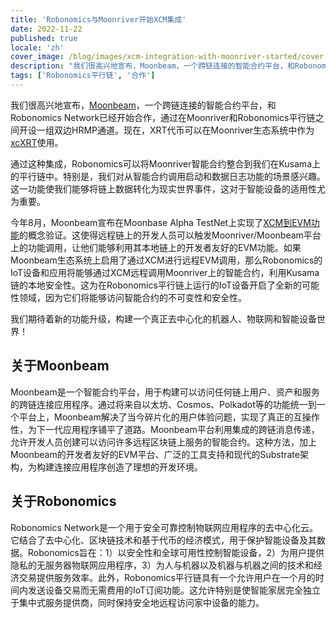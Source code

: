 ```yaml
---
title: 'Robonomics与Moonriver开始XCM集成'
date: 2022-11-22
published: true
locale: 'zh'
cover_image: /blog/images/xcm-integration-with-moonriver-started/cover.jpg
description: "我们很高兴地宣布，Moonbeam，一个跨链连接的智能合约平台，和Robonomics Network已经开始合作，通过在Moonriver和Robonomics平行链之间开设一组双边HRMP通道。"
tags: ['Robonomics平行链', '合作']
---
```


我们很高兴地宣布，[Moonbeam](http://moonbeam.network/)，一个跨链连接的智能合约平台，和Robonomics Network已经开始合作，通过在Moonriver和Robonomics平行链之间开设一组双边HRMP通道。现在，XRT代币可以在Moonriver生态系统中作为[xcXRT](https://moonbeam.network/announcements/moonriver-adds-cross-chain-capabilities-and-xcksm/)使用。

通过这种集成，Robonomics可以将Moonriver智能合约整合到我们在Kusama上的平行链中。特别是，我们对从智能合约调用启动和数据日志功能的场景感兴趣。这一功能使我们能够将链上数据转化为现实世界事件，这对于智能设备的适用性尤为重要。

今年8月，Moonbeam宣布在Moonbase Alpha TestNet上实现了[XCM到EVM功能](https://moonbeam.network/announcements/xcm-to-evm-functionality-moonbase-alpha/)的概念验证。这使得远程链上的开发人员可以触发Moonriver/Moonbeam平台上的功能调用，让他们能够利用其本地链上的开发者友好的EVM功能。如果Moonbeam生态系统上启用了通过XCM进行远程EVM调用，那么Robonomics的IoT设备和应用将能够通过XCM远程调用Moonriver上的智能合约，利用Kusama链的本地安全性。这为在Robonomics平行链上运行的IoT设备开启了全新的可能性领域，因为它们将能够访问智能合约的不可变性和安全性。

我们期待着新的功能升级，构建一个真正去中心化的机器人、物联网和智能设备世界！

## 关于Moonbeam

Moonbeam是一个智能合约平台，用于构建可以访问任何链上用户、资产和服务的跨链连接应用程序。通过将来自以太坊、Cosmos、Polkadot等的功能统一到一个平台上，Moonbeam解决了当今碎片化的用户体验问题，实现了真正的互操作性，为下一代应用程序铺平了道路。Moonbeam平台利用集成的跨链消息传递，允许开发人员创建可以访问许多远程区块链上服务的智能合约。这种方法，加上Moonbeam的开发者友好的EVM平台、广泛的工具支持和现代的Substrate架构，为构建连接应用程序创造了理想的开发环境。

## 关于Robonomics

Robonomics Network是一个用于安全可靠控制物联网应用程序的去中心化云。它结合了去中心化、区块链技术和基于代币的经济模式，用于保护智能设备及其数据。Robonomics旨在：1）以安全性和全球可用性控制智能设备，2）为用户提供隐私的无服务器物联网应用程序，3）为人与机器以及机器与机器之间的技术和经济交易提供服务效率。此外，Robonomics平行链具有一个允许用户在一个月的时间内发送设备交易而无需费用的IoT订阅功能。这允许特别是使智能家居完全独立于集中式服务提供商，同时保持安全地远程访问家中设备的能力。